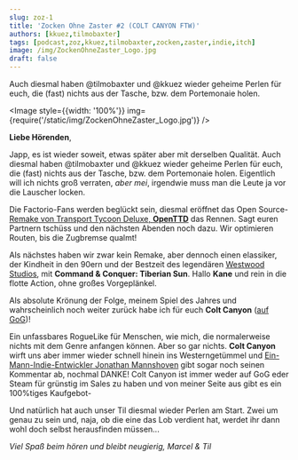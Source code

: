 ```yaml
---
slug: zoz-1
title: 'Zocken Ohne Zaster #2 (COLT CANYON FTW)'
authors: [kkuez,tilmobaxter]
tags: [podcast,zoz,kkuez,tilmobaxter,zocken,zaster,indie,itch]
image: /img/ZockenOhneZaster_Logo.jpg
draft: false
---
```



Auch diesmal haben @tilmobaxter und @kkuez wieder geheime Perlen für euch, die (fast) nichts aus der Tasche, bzw. dem Portemonaie holen.

<Image style={{width: '100%'}} img={require('/static/img/ZockenOhneZaster_Logo.jpg')} />

<!--truncate-->

**Liebe Hörenden**,

Japp, es ist wieder soweit, etwas später aber mit derselben Qualität.
Auch diesmal haben @tilmobaxter und @kkuez wieder geheime Perlen für euch, die (fast) nichts aus der Tasche, bzw. dem Portemonaie holen.
Eigentlich will ich nichts groß verraten, *aber mei*, irgendwie muss man die Leute ja vor die Lauscher locken.

Die Factorio-Fans werden beglückt sein, diesmal eröffnet das Open Source-[Remake von Transport Tycoon Deluxe, **OpenTTD**](https://www.openttd.org/) das Rennen. Sagt euren Partnern tschüss und den nächsten Abenden noch dazu.
Wir optimieren Routen, bis die Zugbremse qualmt!

Als nächstes haben wir zwar kein Remake, aber dennoch einen elassiker, der Kindheit in den 90ern und der Bestzeit des legendären [Westwood Studios](https://cnc-comm.com/westwood-studios), mit **Command & Conquer: Tiberian Sun**.
Hallo **Kane** und rein in die flotte Action, ohne großes Vorgeplänkel.

Als absolute Krönung der Folge, meinem Spiel des Jahres und wahrscheinlich noch weiter zurück habe ich für euch
**Colt Canyon** ([auf GoG](https://www.gog.com/de/game/colt_canyon))!

Ein unfassbares RogueLike für Menschen, wie mich, die normalerweise nichts mit dem Genre anfangen können. Aber so gar nichts.
**Colt Canyon** wirft uns aber immer wieder schnell hinein ins Westerngetümmel und [Ein-Mann-Indie-Entwickler Jonathan Mannshoven](https://www.retrific.net/) gibt sogar noch seinen Kommentar ab, nochmal DANKE!
Colt Canyon ist immer weder auf GoG eder Steam für grünstig im Sales zu haben und von meiner Seite aus gibt es ein 100%tiges Kaufgebot-

Und natürlich hat auch unser Til diesmal wieder Perlen am Start. Zwei um genau zu sein und, naja, ob  die eine das Lob verdient hat, werdet ihr dann wohl doch selbst herausfinden müssen...

*Viel Spaß beim hören und bleibt neugierig,*
*Marcel & Til*


<ReactPlayer
    width="100%"
    height="50px"
    controls
    url='https://m10z.picnotes.de/ZockenOhneZaster/ZockenOhneZaster_2.mp3'
/>
